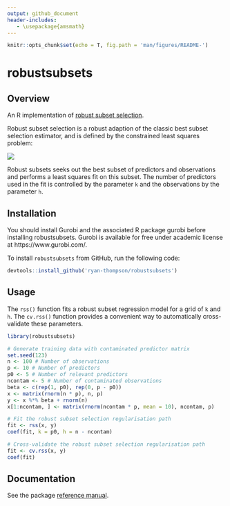 ```yaml
---
output: github_document
header-includes:
   - \usepackage{amsmath}
---
```


```r
knitr::opts_chunk$set(echo = T, fig.path = 'man/figures/README-')
```

# robustsubsets

## Overview

An R implementation of [robust subset selection](https://arxiv.org/abs/2005.08217).

Robust subset selection is a robust adaption of the classic best subset selection estimator, and is defined by the constrained least squares problem:

![](man/figures/README-equation.png)<!-- -->

Robust subsets seeks out the best subset of predictors and observations and performs a least squares fit on this subset. The number of predictors used in the fit is controlled by the parameter `k` and the observations by the parameter `h`.

## Installation

You should install Gurobi and the associated R package gurobi before installing robustsubsets. Gurobi is available for free under academic license at https://www.gurobi.com/.

To install `robustsubsets` from GitHub, run the following code:

``` r
devtools::install_github('ryan-thompson/robustsubsets')
```

## Usage

The `rss()` function fits a robust subset regression model for a grid of `k` and `h`. The `cv.rss()` function provides a convenient way to automatically cross-validate these parameters.

```r
library(robustsubsets)

# Generate training data with contaminated predictor matrix
set.seed(123)
n <- 100 # Number of observations
p <- 10 # Number of predictors
p0 <- 5 # Number of relevant predictors
ncontam <- 5 # Number of contaminated observations
beta <- c(rep(1, p0), rep(0, p - p0))
x <- matrix(rnorm(n * p), n, p)
y <- x %*% beta + rnorm(n)
x[1:ncontam, ] <- matrix(rnorm(ncontam * p, mean = 10), ncontam, p)

# Fit the robust subset selection regularisation path
fit <- rss(x, y)
coef(fit, k = p0, h = n - ncontam)

# Cross-validate the robust subset selection regularisation path
fit <- cv.rss(x, y)
coef(fit)
```

## Documentation

See the package [reference manual](robustsubsets_1.1.0.pdf).
